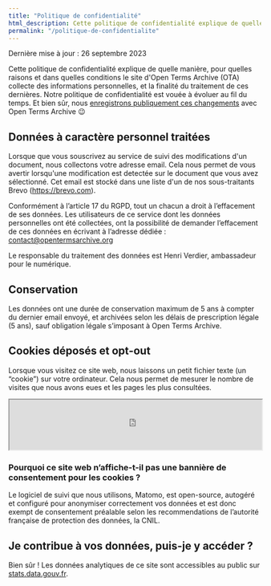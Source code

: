 ```yaml
---
title: "Politique de confidentialité"
html_description: Cette politique de confidentialité explique de quelle manière, pour quelles raisons et dans quelles conditions le site d'Open Terms Archive collecte des informations personnelles, et la finalité du traitement de ces dernières.
permalink: "/politique-de-confidentialite"
---
```


<p className="text__smallcaps mb__3XL">Dernière mise à jour : 26 septembre 2023</p>

Cette politique de confidentialité explique de quelle manière, pour quelles raisons et dans quelles conditions le site d'Open Terms Archive (OTA) collecte des informations personnelles, et la finalité du traitement de ces dernières. Notre politique de confidentialité est vouée à évoluer au fil du temps. Et bien sûr, nous [enregistrons publiquement ces changements](https://github.com/OpenTermsArchive/demo-versions/commits/main/Open%20Terms%20Archive/Privacy%20Policy.md) avec Open Terms Archive 😉

## Données à caractère personnel traitées

Lorsque que vous souscrivez au service de suivi des modifications d'un document, nous collectons votre adresse email. Cela nous permet de vous avertir lorsqu'une modification est detectée sur le document que vous avez sélectionné.
Cet email est stocké dans une liste d'un de nos sous-traitants Brevo (https://brevo.com).

Conformément à l’article 17 du RGPD, tout un chacun a droit à l’effacement de ses données. Les utilisateurs de ce service dont les données personnelles ont été collectées, ont la possibilité de demander l’effacement de ces données en écrivant à l’adresse dédiée : contact@opentermsarchive.org

Le responsable du traitement des données est Henri Verdier, ambassadeur pour le numérique.

## Conservation

Les données ont une durée de conservation maximum de 5 ans à compter du dernier email envoyé, et archivées selon les délais de prescription légale (5 ans), sauf obligation légale s’imposant à Open Terms Archive.

## Cookies déposés et opt-out

Lorsque vous visitez ce site web, nous laissons un petit fichier texte (un “cookie”) sur votre ordinateur. Cela nous permet de mesurer le nombre de visites que nous avons eues et les pages les plus consultées.

<iframe
  width="100%"
  height="100px"
  src="https://stats.data.gouv.fr/index.php?module=CoreAdminHome&action=optOut&language=fr&backgroundColor=f5f5f5&fontColor=333333&fontSize=16px&fontFamily="
></iframe>

### Pourquoi ce site web n’affiche-t-il pas une bannière de consentement pour les cookies ?

Le logiciel de suivi que nous utilisons, Matomo, est open-source, autogéré et configuré pour anonymiser correctement vos données et est donc exempt de consentement préalable selon les recommendations de l’autorité française de protection des données, la CNIL.

## Je contribue à vos données, puis-je y accéder ?

Bien sûr ! Les données analytiques de ce site sont accessibles au public sur [stats.data.gouv.fr](https://stats.data.gouv.fr/index.php?module=CoreHome&action=index&idSite=179&period=range&date=previous30&updated=1#?idSite=179&period=range&date=previous30&segment=&category=Dashboard_Dashboard&subcategory=1).
